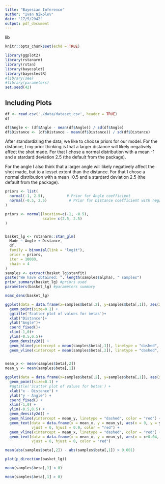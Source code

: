```yaml
---
title: "Bayesian Inference"
author: "Ivan Nikolov"
date: "17/5/2042"
output: pdf_document
---
```

lib
```r
knitr::opts_chunk$set(echo = TRUE)
```


```r
library(ggplot2)
library(rstanarm)
library(rstan)
library(bayesplot)
library(bayestestR)
#library(see)
#library(parameters)
set.seed(42)
```

## Including Plots



```r
df <- read.csv('./data/dataset.csv', header = TRUE)
df
```

```r
df$Angle <- (df$Angle - mean(df$Angle)) / sd(df$Angle)
df$Distance <- (df$Distance - mean(df$Distance)) / sd(df$Distance)
```

After standardizing the data, we like to choose priors for our model. For the distance, I my prior thinking is that a larger distance will likely negatively affect the shot made. For that I chose a normal distribution with a mean -1 and a stardard deviation 2.5 (the default from the package).

For the angle I also think that a larger angle will likely negatively affect the shot made, but to a lesset extent than the distance. For that I chose a normal distribution with a mean -0.5 and a stardard deviation 2.5 (the default from the package).

```r
priors <- list(
  normal(-1, 2.5),          # Prior for Angle coefficient
  normal(-0.5, 2.5)          # Prior for Distance coefficient with negative mean
)
```

```r
priors <- normal(location=c(-1, -0.5),
                 scale= c(2.5, 2.5)
)


basket_lg <- rstanarm::stan_glm(
  Made ~ Angle + Distance,
  df,
  family = binomial(link = "logit"),
  prior = priors,
  iter = 10000,
  chain = 4
)
samples <- extract(basket_lg$stanfit)
paste("We have obtained: ", length(samples$alpha), " samples")
prior_summary(basket_lg) #priors used
parameters(basket_lg) #parameters summary
```

```r
mcmc_dens(basket_lg)
```

```r
ggplot(data = data.frame(x=samples$beta[,2], y=samples$beta[,1]), aes(x = x, y=y)) +
  geom_point(size=0.1) +
  ggtitle('Scatter plot of values for betas')+
  xlab("Distance")+
  ylab("Angle")+
  coord_fixed()+
  xlim(-1,0)+
  ylim(-0.5,0.5)+
  geom_density2d() +
  geom_hline(yintercept = mean(samples$beta[,1]), linetype = "dashed", color = "red") +
  geom_vline(xintercept = mean(samples$beta[,2]), linetype = "dashed", color = "red")
  
```


```r
mean_x <- mean(samples$beta[,2])
mean_y <- mean(samples$beta[,1])

ggplot(data = data.frame(x=samples$beta[,2], y=samples$beta[,1]), aes(x = x, y=y)) +
  geom_point(size=0.1) +
  #ggtitle('Scatter plot of values for betas') +
  xlab("x - Distance") +
  ylab("y - Angle") +
  coord_fixed() +
  xlim(-1,0) +
  ylim(-0.5,0.5) +
  geom_density2d() +
  geom_hline(yintercept = mean_y, linetype = "dashed", color = "red") +
  geom_text(data = data.frame(x = mean_x, y = mean_y), aes(x = 0, y = y+0.04, label = paste("y =", round(y, 2))), 
            vjust = 0, hjust = 0.9, color = "red") +
  geom_vline(xintercept = mean_x, linetype = "dashed", color = "red") +
  geom_text(data = data.frame(x = mean_x, y = mean_y), aes(x = x+0.04, y = -0.5, label = paste("x =", round(x, 2))), 
            vjust = 0, hjust = 0, color = "red")
```
```r
mean(abs(samples$beta[,2]) - abs(samples$beta[,1]) > 0.001)
```
```r
plot(p_direction(basket_lg))

```
```r
mean(samples$beta[,1] < 0)
```
```r
mean(samples$beta[,1] > 0)
```


